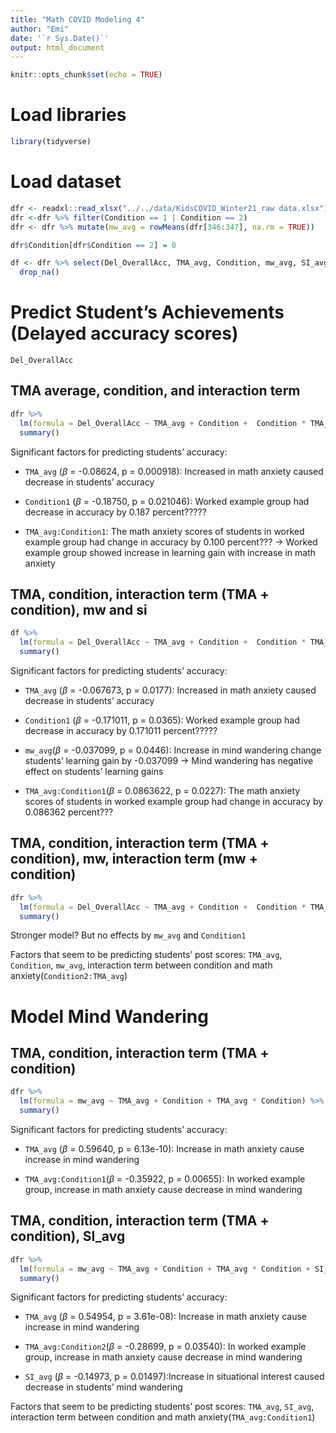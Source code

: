 ```yaml
---
title: "Math COVID Modeling 4"
author: "Emi"
date: '`r Sys.Date()`'
output: html_document
---
```


```r
knitr::opts_chunk$set(echo = TRUE)
```

# Load libraries

```r
library(tidyverse)
```

# Load dataset

```r
dfr <- readxl::read_xlsx("../../data/KidsCOVID_Winter21_raw data.xlsx")
dfr <-dfr %>% filter(Condition == 1 | Condition == 2)
dfr <- dfr %>% mutate(mw_avg = rowMeans(dfr[346:347], na.rm = TRUE))
```

```r
dfr$Condition[dfr$Condition == 2] = 0 
```

```r
df <- dfr %>% select(Del_OverallAcc, TMA_avg, Condition, mw_avg, SI_avg) %>% 
  drop_na()
```

# Predict Student's Achievements (Delayed accuracy scores)

`Del_OverallAcc`

## TMA average, condition, and interaction term

```r
dfr %>% 
  lm(formula = Del_OverallAcc ~ TMA_avg + Condition +  Condition * TMA_avg) %>% 
  summary()
```

Significant factors for predicting students' accuracy:

* `TMA_avg` ($\beta$ = -0.08624, p = 0.000918): Increased in math anxiety caused decrease in students' accuracy

*   `Condition1` ($\beta$ = -0.18750, p = 0.021046): Worked example group had decrease in accuracy by 0.187 percent????? 

*   `TMA_avg:Condition1`: The math anxiety scores of students in worked example group had change in accuracy by 0.100 percent??? -> Worked example group showed increase in learning gain with increase in math anxiety

## TMA, condition, interaction term (TMA + condition), mw and si

```r
df %>% 
  lm(formula = Del_OverallAcc ~ TMA_avg + Condition +  Condition * TMA_avg + mw_avg + SI_avg) %>% 
  summary()
```

Significant factors for predicting students' accuracy:

* `TMA_avg` ($\beta$ = -0.067673, p = 0.0177): Increased in math anxiety caused decrease in students' accuracy

*   `Condition1` ($\beta$ = -0.171011, p = 0.0365): Worked example group had decrease in accuracy by 0.171011 percent?????

*   `mw_avg`($\beta$ = -0.037099, p = 0.0446): Increase in mind wandering change students' learning gain by -0.037099 -> Mind wandering has negative effect on students' learning gains

*   `TMA_avg:Condition1`($\beta$ = 0.0863622, p = 0.0227): The math anxiety scores of students in worked example group had change in accuracy by 0.086362 percent??? 

## TMA, condition, interaction term (TMA + condition), mw, interaction term (mw + condition)

```r
dfr %>% 
  lm(formula = Del_OverallAcc ~ TMA_avg + Condition +  Condition * TMA_avg + mw_avg + mw_avg * Condition) %>% 
  summary()
```

Stronger model? But no effects by `mw_avg` and `Condition1`

Factors that seem to be predicting students' post scores: `TMA_avg`, `Condition`, `mw_avg`,
interaction term between condition and math anxiety(`Condition2:TMA_avg`)

# Model Mind Wandering

## TMA, condition, interaction term (TMA + condition)

```r
dfr %>% 
  lm(formula = mw_avg ~ TMA_avg + Condition + TMA_avg * Condition) %>% 
  summary()
```
Significant factors for predicting students' accuracy:

*   `TMA_avg` ($\beta$ = 0.59640, p = 6.13e-10): Increase in math anxiety cause increase in mind wandering

*   `TMA_avg:Condition1`($\beta$ = -0.35922, p = 0.00655): In worked example group, increase in math anxiety cause decrease in mind wandering

## TMA, condition, interaction term (TMA + condition), SI_avg

```r
dfr %>% 
  lm(formula = mw_avg ~ TMA_avg + Condition + TMA_avg * Condition + SI_avg) %>% 
  summary()
```

Significant factors for predicting students' accuracy:

*   `TMA_avg` ($\beta$ = 0.54954, p = 3.61e-08): Increase in math anxiety cause increase in mind wandering

*   `TMA_avg:Condition2`($\beta$ = -0.28699, p = 0.03540): In worked example group, increase in math anxiety cause decrease in mind wandering

*   `SI_avg` ($\beta$ = -0.14973, p = 0.01497):Increase in situational interest caused decrease in students' mind wandering

Factors that seem to be predicting students' post scores: `TMA_avg`, `SI_avg`,
interaction term between condition and math anxiety(`TMA_avg:Condition1`)


```r

```

